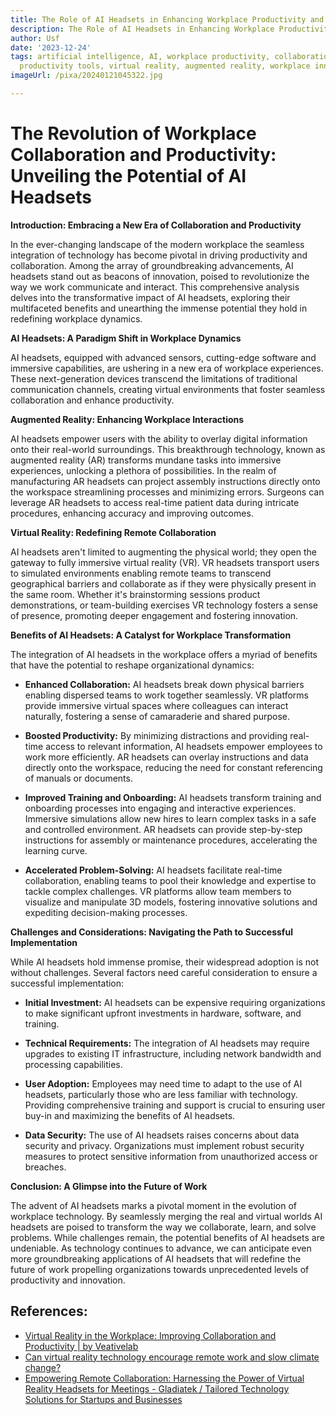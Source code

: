 ```yaml
---
title: The Role of AI Headsets in Enhancing Workplace Productivity and Collaboration
description: The Role of AI Headsets in Enhancing Workplace Productivity and Collaboration
author: Usf
date: '2023-12-24'
tags: artificial intelligence, AI, workplace productivity, collaboration, smart headsets,
  productivity tools, virtual reality, augmented reality, workplace innovation
imageUrl: /pixa/20240121045322.jpg

---
```

# The Revolution of Workplace Collaboration and Productivity: Unveiling the Potential of AI Headsets

**Introduction: Embracing a New Era of Collaboration and Productivity**

In the ever-changing landscape  of the modern workplace the seamless integration of technology has become pivotal in driving productivity  and collaboration. Among the array of  groundbreaking advancements, AI headsets stand out as  beacons of innovation, poised to revolutionize the way we work communicate and  interact. This comprehensive analysis delves into the transformative impact of AI headsets, exploring their multifaceted benefits and unearthing the immense potential they hold in redefining  workplace dynamics.

**AI Headsets: A Paradigm Shift in Workplace  Dynamics**

AI headsets, equipped with advanced sensors, cutting-edge software  and immersive  capabilities, are ushering in a new era of workplace experiences. These next-generation devices transcend  the limitations of  traditional communication channels, creating virtual environments that foster seamless  collaboration and enhance productivity.

**Augmented Reality: Enhancing Workplace Interactions**

AI headsets empower  users with the ability to overlay digital information onto their real-world surroundings. This breakthrough technology,  known as augmented reality (AR) transforms mundane tasks into immersive experiences,  unlocking a plethora  of possibilities. In the realm of manufacturing AR  headsets can  project assembly instructions directly onto the workspace streamlining processes  and minimizing errors. Surgeons can leverage AR headsets to access real-time patient data during intricate  procedures, enhancing accuracy and improving outcomes.

**Virtual Reality:  Redefining Remote Collaboration**

AI headsets aren't  limited to augmenting the physical world;  they open the gateway to fully immersive  virtual reality (VR). VR headsets transport  users to simulated environments enabling remote teams to transcend  geographical barriers and collaborate as if they were physically present  in  the same room. Whether it's brainstorming sessions product demonstrations, or team-building exercises VR technology fosters a sense  of presence, promoting  deeper engagement  and fostering  innovation.

**Benefits of AI Headsets: A Catalyst for Workplace Transformation**

The integration of AI headsets  in the workplace  offers a myriad of benefits that have the potential to  reshape organizational dynamics:

* **Enhanced Collaboration:** AI headsets break down physical barriers  enabling dispersed teams to work together seamlessly. VR platforms provide immersive virtual spaces where colleagues can interact naturally, fostering a sense of  camaraderie and shared purpose.

* **Boosted Productivity:** By minimizing  distractions and providing real-time access to relevant information, AI headsets empower employees  to work more efficiently. AR  headsets can overlay  instructions and data directly onto the workspace, reducing the need for constant referencing of manuals or documents.

* **Improved Training and Onboarding:** AI headsets transform training and onboarding processes into engaging and interactive experiences. Immersive simulations allow new hires to learn complex  tasks in a safe and controlled environment. AR headsets can provide step-by-step  instructions for assembly or maintenance procedures, accelerating the learning curve.

*  **Accelerated Problem-Solving:** AI headsets facilitate real-time collaboration, enabling teams to pool their  knowledge and expertise to tackle complex challenges. VR platforms allow team members to visualize and manipulate 3D models,  fostering innovative solutions and expediting decision-making processes.

**Challenges and Considerations: Navigating the Path to Successful Implementation**

While AI headsets hold immense promise, their widespread adoption is not without challenges. Several  factors need careful consideration to ensure a successful implementation:

* **Initial Investment:**  AI headsets can  be expensive requiring organizations to make significant upfront investments in hardware, software,  and training.

* **Technical Requirements:** The integration of AI headsets  may require upgrades to existing IT infrastructure, including network bandwidth and processing capabilities.

* **User Adoption:**  Employees may  need time to adapt to the use of AI headsets, particularly those who are less familiar with technology. Providing  comprehensive training and support is crucial  to ensuring user buy-in and maximizing the benefits of AI headsets.

* **Data  Security:**  The use  of AI headsets raises concerns about data  security and  privacy. Organizations must implement  robust security measures to protect sensitive information from unauthorized access or breaches.

**Conclusion: A Glimpse into the Future of Work**

The advent of AI headsets marks a  pivotal moment in the evolution of workplace technology. By seamlessly merging the real and virtual worlds AI headsets are poised to  transform the  way we collaborate, learn, and solve problems. While challenges remain, the potential benefits of AI headsets are undeniable. As technology continues to advance, we can anticipate even more groundbreaking  applications of AI  headsets that will redefine the  future of work  propelling organizations towards unprecedented levels of  productivity and innovation.

## References:
- [Virtual Reality in the Workplace: Improving Collaboration and Productivity | by Veativelab](https://medium.com/@veativelab/virtual-reality-in-the-workplace-improving-collaboration-and-productivity-f68997aba16)
- [Can virtual reality technology encourage remote work and slow climate change?](https://reason.org/commentary/can-virtual-reality-technology-encourage-remote-work-and-slow-climate-change/)
- [Empowering Remote Collaboration: Harnessing the Power of Virtual Reality Headsets for Meetings - Gladiatek / Tailored Technology Solutions for Startups and Businesses](https://www.gladiatek.com/use-cases/empowering-remote-collaboration-harnessing-the-power-of-virtual-reality-headsets-for-meetings)
